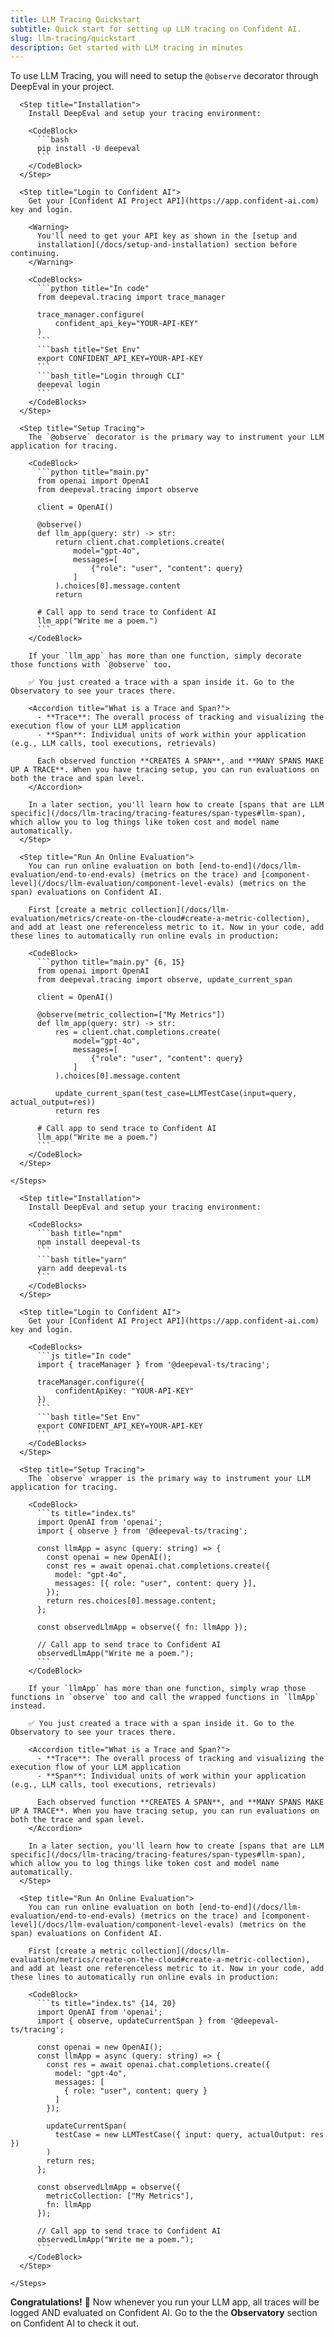 ```yaml
---
title: LLM Tracing Quickstart
subtitle: Quick start for setting up LLM tracing on Confident AI.
slug: llm-tracing/quickstart
description: Get started with LLM tracing in minutes
---
```


To use LLM Tracing, you will need to setup the `@observe` decorator through DeepEval in your project.

<Tabs>
  <Tab title="Python">
    <Steps>

      <Step title="Installation">
        Install DeepEval and setup your tracing environment:

        <CodeBlock>
          ```bash
          pip install -U deepeval
          ```
        </CodeBlock>
      </Step>

      <Step title="Login to Confident AI">
        Get your [Confident AI Project API](https://app.confident-ai.com) key and login.

        <Warning>
          You'll need to get your API key as shown in the [setup and
          installation](/docs/setup-and-installation) section before continuing.
        </Warning>

        <CodeBlocks>
          ```python title="In code"
          from deepeval.tracing import trace_manager

          trace_manager.configure(
              confident_api_key="YOUR-API-KEY"
          )
          ```
          ```bash title="Set Env"
          export CONFIDENT_API_KEY=YOUR-API-KEY
          ```
          ```bash title="Login through CLI"
          deepeval login
          ```
        </CodeBlocks>
      </Step>

      <Step title="Setup Tracing">
        The `@observe` decorator is the primary way to instrument your LLM application for tracing.

        <CodeBlock>
          ```python title="main.py"
          from openai import OpenAI
          from deepeval.tracing import observe
           
          client = OpenAI()
           
          @observe()
          def llm_app(query: str) -> str:
              return client.chat.completions.create(
                  model="gpt-4o",
                  messages=[
                      {"role": "user", "content": query}
                  ]
              ).choices[0].message.content
              return
           
          # Call app to send trace to Confident AI
          llm_app("Write me a poem.")
          ```
        </CodeBlock>

        If your `llm_app` has more than one function, simply decorate those functions with `@observe` too.

        ✅ You just created a trace with a span inside it. Go to the Observatory to see your traces there.

        <Accordion title="What is a Trace and Span?">
          - **Trace**: The overall process of tracking and visualizing the execution flow of your LLM application  
          - **Span**: Individual units of work within your application (e.g., LLM calls, tool executions, retrievals)  
          
          Each observed function **CREATES A SPAN**, and **MANY SPANS MAKE UP A TRACE**. When you have tracing setup, you can run evaluations on both the trace and span level.
        </Accordion>

        In a later section, you'll learn how to create [spans that are LLM specific](/docs/llm-tracing/tracing-features/span-types#llm-span), which allow you to log things like token cost and model name automatically.
      </Step>

      <Step title="Run An Online Evaluation">
        You can run online evaluation on both [end-to-end](/docs/llm-evaluation/end-to-end-evals) (metrics on the trace) and [component-level](/docs/llm-evaluation/component-level-evals) (metrics on the span) evaluations on Confident AI. 

        First [create a metric collection](/docs/llm-evaluation/metrics/create-on-the-cloud#create-a-metric-collection), and add at least one referenceless metric to it. Now in your code, add these lines to automatically run online evals in production:

        <CodeBlock>
          ```python title="main.py" {6, 15}
          from openai import OpenAI
          from deepeval.tracing import observe, update_current_span

          client = OpenAI()

          @observe(metric_collection=["My Metrics"])
          def llm_app(query: str) -> str:
              res = client.chat.completions.create(
                  model="gpt-4o",
                  messages=[
                      {"role": "user", "content": query}
                  ]
              ).choices[0].message.content

              update_current_span(test_case=LLMTestCase(input=query, actual_output=res))
              return res

          # Call app to send trace to Confident AI
          llm_app("Write me a poem.")
          ```
        </CodeBlock>
      </Step>

    </Steps>
  </Tab>

  <Tab title="TypeScript">
    <Steps>

      <Step title="Installation">
        Install DeepEval and setup your tracing environment:

        <CodeBlocks>
          ```bash title="npm"
          npm install deepeval-ts
          ```
          ```bash title="yarn"
          yarn add deepeval-ts
          ```
        </CodeBlocks>
      </Step>

      <Step title="Login to Confident AI">
        Get your [Confident AI Project API](https://app.confident-ai.com) key and login.

        <CodeBlocks>
          ```js title="In code"
          import { traceManager } from '@deepeval-ts/tracing';

          traceManager.configure({
              confidentApiKey: "YOUR-API-KEY"
          })
          ```
          ```bash title="Set Env"
          export CONFIDENT_API_KEY=YOUR-API-KEY
          ```
        </CodeBlocks>
      </Step>

      <Step title="Setup Tracing">
        The `observe` wrapper is the primary way to instrument your LLM application for tracing.

        <CodeBlock>
          ```ts title="index.ts"
          import OpenAI from 'openai';
          import { observe } from '@deepeval-ts/tracing';
            
          const llmApp = async (query: string) => {
            const openai = new OpenAI();
            const res = await openai.chat.completions.create({
              model: "gpt-4o",
              messages: [{ role: "user", content: query }],
            });
            return res.choices[0].message.content;
          };
            
          const observedLlmApp = observe({ fn: llmApp });
            
          // Call app to send trace to Confident AI
          observedLlmApp("Write me a poem.");
          ```
        </CodeBlock>

        If your `llmApp` has more than one function, simply wrap those functions in `observe` too and call the wrapped functions in `llmApp` instead.

        ✅ You just created a trace with a span inside it. Go to the Observatory to see your traces there.

        <Accordion title="What is a Trace and Span?">
          - **Trace**: The overall process of tracking and visualizing the execution flow of your LLM application  
          - **Span**: Individual units of work within your application (e.g., LLM calls, tool executions, retrievals)  

          Each observed function **CREATES A SPAN**, and **MANY SPANS MAKE UP A TRACE**. When you have tracing setup, you can run evaluations on both the trace and span level.
        </Accordion>

        In a later section, you'll learn how to create [spans that are LLM specific](/docs/llm-tracing/tracing-features/span-types#llm-span), which allow you to log things like token cost and model name automatically.
      </Step>

      <Step title="Run An Online Evaluation">
        You can run online evaluation on both [end-to-end](/docs/llm-evaluation/end-to-end-evals) (metrics on the trace) and [component-level](/docs/llm-evaluation/component-level-evals) (metrics on the span) evaluations on Confident AI. 

        First [create a metric collection](/docs/llm-evaluation/metrics/create-on-the-cloud#create-a-metric-collection), and add at least one referenceless metric to it. Now in your code, add these lines to automatically run online evals in production:

        <CodeBlock>
          ```ts title="index.ts" {14, 20}
          import OpenAI from 'openai';
          import { observe, updateCurrentSpan } from '@deepeval-ts/tracing';
           
          const openai = new OpenAI();
          const llmApp = async (query: string) => {
            const res = await openai.chat.completions.create({
              model: "gpt-4o",
              messages: [
                { role: "user", content: query }
              ]
            });

            updateCurrentSpan(
              testCase = new LLMTestCase({ input: query, actualOutput: res })
            )
            return res;
          };
           
          const observedLlmApp = observe({
            metricCollection: ["My Metrics"],
            fn: llmApp
          });

          // Call app to send trace to Confident AI
          observedLlmApp("Write me a poem.");
          ```
        </CodeBlock>
      </Step>

    </Steps>
  </Tab>
</Tabs>

**Congratulations!** 🎉 Now whenever you run your LLM app, all traces will be logged AND evaluated on Confident AI. Go to the the **Observatory** section on Confident AI to check it out.